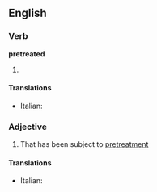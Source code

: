 ==English==

===Verb===
'''pretreated'''

# {{past of|[[pretreat]]}}

====Translations====
{{trans-top|pretreated}}
*Italian: {{t-|it|pretrattato}}
{{trans-mid}}

{{trans-bottom}}

===Adjective===
{{en-adj}}

# That has been subject to [[pretreatment]]

====Translations====
{{trans-top|pretreated}}
*Italian: {{t-|it|pretrattato}}
{{trans-mid}}

{{trans-bottom}}